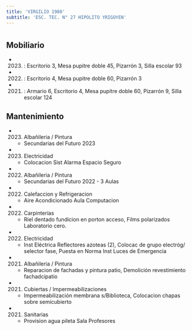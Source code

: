 ```yaml
---
title: 'VIRGILIO 1980'
subtitle: 'ESC. TEC. N° 27 HIPOLITO YRIGOYEN'
---
```


#


## Mobiliario

*  (2023) : Escritorio 3, Mesa pupitre doble 45, Pizarrón 3, Silla escolar 93 

*  (2022) : Escritorio 4, Mesa pupitre doble 60, Pizarrón 3 

*  (2021) : Armario 6, Escritorio 4, Mesa pupitre doble 60, Pizarrón 9, Silla escolar 124 





## Mantenimiento

*  (2023) Albañileria / Pintura 
    + Secundarias del Futuro 2023

*  (2023) Electricidad 
    + Colocacion Sist Alarma Espacio Seguro

*  (2022) Albañileria / Pintura 
    + Secundarias del Futuro 2022 - 3 Aulas

*  (2022) Calefaccion y Refrigeracion 
    + Aire Acondicionado Aula Computacion

*  (2022) Carpinterías 
    + Riel dentado fundicion en porton acceso, Films polarizados Laboratorio cero.

*  (2022) Electricidad 
    + Inst Eléctrica Reflectores azoteas (2), Colocac de grupo electróg/ selector fase, Puesta en Norma Inst Luces de Emergencia

*  (2021) Albañileria / Pintura 
    + Reparacion de fachadas y pintura patio, Demolición revestimiento fachadcipatio

*  (2021) Cubiertas / Impermeabilizaciones 
    + Impermeabilización membrana s/Biblioteca, Colocacion chapas sobre semicubierto

*  (2021) Sanitarias 
    + Provision agua pileta Sala Profesores



